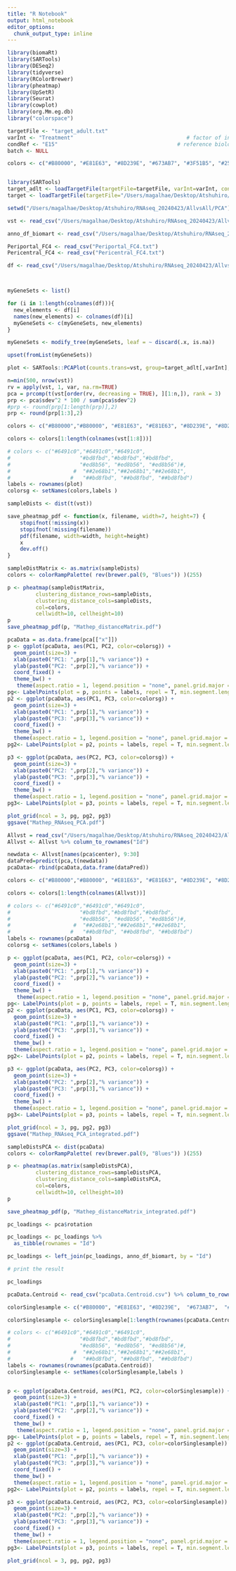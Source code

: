 ```yaml
---
title: "R Notebook"
output: html_notebook
editor_options: 
  chunk_output_type: inline
---
```



```r
library(biomaRt)
library(SARTools)
library(DESeq2)
library(tidyverse)
library(RColorBrewer)
library(pheatmap)
library(UpSetR)
library(Seurat)
library(cowplot)
library(org.Mm.eg.db)
library("colorspace")
```
```r
targetFile <- "target_adult.txt" 
varInt <- "Treatment"                                    # factor of interest
condRef <- "E15"                                      # reference biological condition
batch <- NULL

colors <- c("#B80000", "#E81E63", "#8D239E", "#673AB7", "#3F51B5", "#253985", "#02A8F4", "#009688", "#8BC34A", "#FF9800", "#FE5622", "#795648", "#9E9E9E", "#617D8B","#E8ECFB")


library(SARTools)
target_adlt <- loadTargetFile(targetFile=targetFile, varInt=varInt, condRef=condRef, batch=batch)
target <- loadTargetFile(targetFile="/Users/magalhae/Desktop/Atshuhiro/RNAseq_20240423/AllvsAll/target.txt", varInt=varInt, condRef=condRef, batch=batch)

```

```r
setwd("/Users/magalhae/Desktop/Atshuhiro/RNAseq_20240423/AllvsAll/PCA")
```
```r
vst <- read_csv("/Users/magalhae/Desktop/Atshuhiro/RNAseq_20240423/AllvsAll/AdultCount-vst.csv") %>% column_to_rownames("Id")
```
```r
anno_df_biomart <- read_csv("/Users/magalhae/Desktop/Atshuhiro/RNAseq_20240423/AllvsAll/annotation_mm10.csv")
```
```r
Periportal_FC4 <- read_csv("Periportal_FC4.txt")
Pericentral_FC4 <- read_csv("Pericentral_FC4.txt")
```

```r
df <- read_csv("/Users/magalhae/Desktop/Atshuhiro/RNAseq_20240423/AllvsAll/PCA/ListDegs_Adult_NTC.csv")



myGeneSets <- list()

for (i in 1:length(colnames(df))){
  new_elements <- df[i]
  names(new_elements) <- colnames(df)[i]
  myGeneSets <- c(myGeneSets, new_elements)
}

myGeneSets <- modify_tree(myGeneSets, leaf = ~ discard(.x, is.na))


```
```r
upset(fromList(myGeneSets))
```

```r
plot <- SARTools::PCAPlot(counts.trans=vst, group=target_adlt[,varInt], col=colors, outfile = F, ggplot_theme = theme_bw(), n=500)
```
```r
n=min(500, nrow(vst))
rv = apply(vst, 1, var, na.rm=TRUE)
pca = prcomp(t(vst[order(rv, decreasing = TRUE), ][1:n,]), rank = 3)
prp <- pca$sdev^2 * 100 / sum(pca$sdev^2)
#prp <- round(prp[1:length(prp)],2)
prp <- round(prp[1:3],2)
```

```r
colors <- c("#B80000","#B80000", "#E81E63", "#E81E63", "#8D239E", "#8D239E", "#673AB7", "#673AB7")#, "#3F51B5", "#3F51B5", "#253985", "#253985","#02A8F4", "#02A8F4", "#009688","#009688",  "#8BC34A", "#8BC34A", "#FF9800", "#FF9800", "#FE5622", "#FE5622", "#795648", "#795648","#9E9E9E", "#9E9E9E","#617D8B","#617D8B", "#E8ECFB", "#E8ECFB")

colors <- colors[1:length(colnames(vst[1:8]))]

# colors <- c("#6491c0","#6491c0","#6491c0",
#                      "#bd8fbd","#bd8fbd","#bd8fbd",
#                      "#ed8b56", "#ed8b56", "#ed8b56")#,
#                    #  "##2e68b1","##2e68b1","##2e68b1",
#                   #   "##bd8fbd", "##bd8fbd", "##bd8fbd")
labels <- rownames(plot)
colorsg <- setNames(colors,labels )
```

```r
sampleDists <- dist(t(vst))
```

```r
save_pheatmap_pdf <- function(x, filename, width=7, height=7) {
    stopifnot(!missing(x))
    stopifnot(!missing(filename))
    pdf(filename, width=width, height=height)
    x
    dev.off()
}
```


```r
sampleDistMatrix <- as.matrix(sampleDists)
colors <- colorRampPalette( rev(brewer.pal(9, "Blues")) )(255)

p <- pheatmap(sampleDistMatrix,
         clustering_distance_rows=sampleDists,
         clustering_distance_cols=sampleDists,
         col=colors, 
         cellwidth=10, cellheight=10)
p
save_pheatmap_pdf(p, "Mathep_distanceMatrix.pdf")
```
```r
pcaData = as.data.frame(pca[["x"]])
p <- ggplot(pcaData, aes(PC1, PC2, color=colorsg)) +
  geom_point(size=3) +
  xlab(paste0("PC1: ",prp[1],"% variance")) +
  ylab(paste0("PC2: ",prp[2],"% variance")) + 
  coord_fixed() +
  theme_bw() + 
   theme(aspect.ratio = 1, legend.position = "none", panel.grid.major = element_blank() , panel.grid.minor = element_blank())
pg<- LabelPoints(plot = p, points = labels, repel = T, min.segment.length = 0, box.padding = 0.5, max.overlaps = Inf)
p2 <- ggplot(pcaData, aes(PC1, PC3, color=colorsg)) +
  geom_point(size=3) +
  xlab(paste0("PC1: ",prp[1],"% variance")) +
  ylab(paste0("PC3: ",prp[3],"% variance")) + 
  coord_fixed() +
  theme_bw() + 
  theme(aspect.ratio = 1, legend.position = "none", panel.grid.major = element_blank() , panel.grid.minor = element_blank())
pg2<- LabelPoints(plot = p2, points = labels, repel = T, min.segment.length = 0, box.padding = 0.5, max.overlaps = Inf)

p3 <- ggplot(pcaData, aes(PC2, PC3, color=colorsg)) +
  geom_point(size=3) +
  xlab(paste0("PC2: ",prp[2],"% variance")) +
  ylab(paste0("PC3: ",prp[3],"% variance")) + 
  coord_fixed() +
  theme_bw() + 
  theme(aspect.ratio = 1, legend.position = "none", panel.grid.major = element_blank() , panel.grid.minor = element_blank())
pg3<- LabelPoints(plot = p3, points = labels, repel = T, min.segment.length = 0, box.padding = 0.5, max.overlaps = Inf)

plot_grid(ncol = 3, pg, pg2, pg3)
ggsave("Mathep_RNAseq_PCA.pdf")
```
```r
Allvst = read_csv("/Users/magalhae/Desktop/Atshuhiro/RNAseq_20240423/AllvsAll/AllCount-vst.csv")
Allvst <- Allvst %>% column_to_rownames("Id")
```

```r
newdata <- Allvst[names(pca$center), 9:30]
dataPred=predict(pca,t(newdata))
pcaData<- rbind(pcaData,data.frame(dataPred))

```
```r


colors <- c("#B80000","#B80000", "#E81E63", "#E81E63", "#8D239E", "#8D239E", "#673AB7", "#673AB7", "#3F51B5", "#3F51B5", "#253985", "#253985","#02A8F4", "#02A8F4", "#009688","#009688",  "#8BC34A", "#8BC34A", "#FF9800", "#FF9800", "#FE5622", "#FE5622", "#795648", "#795648","#9E9E9E", "#9E9E9E","#617D8B","#617D8B", "#E8ECFB", "#E8ECFB")

colors <- colors[1:length(colnames(Allvst))]

# colors <- c("#6491c0","#6491c0","#6491c0",
#                      "#bd8fbd","#bd8fbd","#bd8fbd",
#                      "#ed8b56", "#ed8b56", "#ed8b56")#,
#                    #  "##2e68b1","##2e68b1","##2e68b1",
#                   #   "##bd8fbd", "##bd8fbd", "##bd8fbd")
labels <- rownames(pcaData)
colorsg <- setNames(colors,labels )
```
```r
p <- ggplot(pcaData, aes(PC1, PC2, color=colorsg)) +
  geom_point(size=3) +
  xlab(paste0("PC1: ",prp[1],"% variance")) +
  ylab(paste0("PC2: ",prp[2],"% variance")) + 
  coord_fixed() +
  theme_bw() + 
   theme(aspect.ratio = 1, legend.position = "none", panel.grid.major = element_blank() , panel.grid.minor = element_blank())
pg<- LabelPoints(plot = p, points = labels, repel = T, min.segment.length = 0, box.padding = 0.5, max.overlaps = Inf)
p2 <- ggplot(pcaData, aes(PC1, PC3, color=colorsg)) +
  geom_point(size=3) +
  xlab(paste0("PC1: ",prp[1],"% variance")) +
  ylab(paste0("PC3: ",prp[3],"% variance")) + 
  coord_fixed() +
  theme_bw() + 
  theme(aspect.ratio = 1, legend.position = "none", panel.grid.major = element_blank() , panel.grid.minor = element_blank())
pg2<- LabelPoints(plot = p2, points = labels, repel = T, min.segment.length = 0, box.padding = 0.5, max.overlaps = Inf)

p3 <- ggplot(pcaData, aes(PC2, PC3, color=colorsg)) +
  geom_point(size=3) +
  xlab(paste0("PC2: ",prp[2],"% variance")) +
  ylab(paste0("PC3: ",prp[3],"% variance")) + 
  coord_fixed() +
  theme_bw() + 
  theme(aspect.ratio = 1, legend.position = "none", panel.grid.major = element_blank() , panel.grid.minor = element_blank())
pg3<- LabelPoints(plot = p3, points = labels, repel = T, min.segment.length = 0, box.padding = 0.5, max.overlaps = Inf)

plot_grid(ncol = 3, pg, pg2, pg3)
ggsave("Mathep_RNAseq_PCA_integrated.pdf")
```
```r
sampleDistsPCA <- dist(pcaData)
colors <- colorRampPalette( rev(brewer.pal(9, "Blues")) )(255)

p <- pheatmap(as.matrix(sampleDistsPCA),
         clustering_distance_rows=sampleDistsPCA,
         clustering_distance_cols=sampleDistsPCA,
         col=colors, 
         cellwidth=10, cellheight=10)
p

save_pheatmap_pdf(p, "Mathep_distanceMatrix_integrated.pdf")
```
```r
pc_loadings <- pca$rotation

pc_loadings <- pc_loadings %>% 
  as_tibble(rownames = "Id")

pc_loadings <- left_join(pc_loadings, anno_df_biomart, by = "Id")

# print the result

pc_loadings

```



```r
pcaData.Centroid <- read_csv("pcaData.Centroid.csv") %>% column_to_rownames("Sample")
```

```r


colorSinglesample <- c("#B80000", "#E81E63", "#8D239E",  "#673AB7",  "#3F51B5", "#253985", "#02A8F4", "#009688",  "#8BC34A", "#FF9800",  "#FE5622", "#795648", "#9E9E9E","#617D8B", "#E8ECFB")

colorSinglesample <- colorSinglesample[1:length(rownames(pcaData.Centroid))]

# colors <- c("#6491c0","#6491c0","#6491c0",
#                      "#bd8fbd","#bd8fbd","#bd8fbd",
#                      "#ed8b56", "#ed8b56", "#ed8b56")#,
#                    #  "##2e68b1","##2e68b1","##2e68b1",
#                   #   "##bd8fbd", "##bd8fbd", "##bd8fbd")
labels <- rownames(rownames(pcaData.Centroid))
colorSinglesample <- setNames(colorSinglesample,labels )


p <- ggplot(pcaData.Centroid, aes(PC1, PC2, color=colorSinglesample)) +
  geom_point(size=3) +
  xlab(paste0("PC1: ",prp[1],"% variance")) +
  ylab(paste0("PC2: ",prp[2],"% variance")) + 
  coord_fixed() +
  theme_bw() + 
   theme(aspect.ratio = 1, legend.position = "none", panel.grid.major = element_blank() , panel.grid.minor = element_blank())
pg<- LabelPoints(plot = p, points = labels, repel = T, min.segment.length = 0, box.padding = 0.5, max.overlaps = Inf)
p2 <- ggplot(pcaData.Centroid, aes(PC1, PC3, color=colorSinglesample)) +
  geom_point(size=3) +
  xlab(paste0("PC1: ",prp[1],"% variance")) +
  ylab(paste0("PC3: ",prp[3],"% variance")) + 
  coord_fixed() +
  theme_bw() + 
  theme(aspect.ratio = 1, legend.position = "none", panel.grid.major = element_blank() , panel.grid.minor = element_blank())
pg2<- LabelPoints(plot = p2, points = labels, repel = T, min.segment.length = 0, box.padding = 0.5, max.overlaps = Inf)

p3 <- ggplot(pcaData.Centroid, aes(PC2, PC3, color=colorSinglesample)) +
  geom_point(size=3) +
  xlab(paste0("PC2: ",prp[2],"% variance")) +
  ylab(paste0("PC3: ",prp[3],"% variance")) + 
  coord_fixed() +
  theme_bw() + 
  theme(aspect.ratio = 1, legend.position = "none", panel.grid.major = element_blank() , panel.grid.minor = element_blank())
pg3<- LabelPoints(plot = p3, points = labels, repel = T, min.segment.length = 0, box.padding = 0.5, max.overlaps = Inf)

plot_grid(ncol = 3, pg, pg2, pg3)
```


